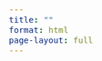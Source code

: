 ```yaml
---
title: ""
format: html
page-layout: full
---
```


<head>
  <!-- Font Awesome for icons -->
  <link rel="stylesheet" href="https://cdnjs.cloudflare.com/ajax/libs/font-awesome/6.0.0-beta3/css/all.min.css">
  <!-- Bootstrap Icons -->
  <link rel="stylesheet" href="https://cdn.jsdelivr.net/npm/bootstrap-icons@1.11.1/font/bootstrap-icons.css">
  <!-- Bootstrap JS (needed for tabs functionality) -->
  <script src="https://cdn.jsdelivr.net/npm/bootstrap@5.3.0/dist/js/bootstrap.bundle.min.js">
  </script>

<!-- Additional meta tags and styles for browser consistency -->
  <meta name="viewport" content="width=device-width, initial-scale=1.0">
  <style>
    /* Force consistent font rendering across browsers */
    html {
      -webkit-text-size-adjust: 100%; /* Prevent font scaling in landscape on iOS */
      -moz-text-size-adjust: 100%;
      -ms-text-size-adjust: 100%;
      text-size-adjust: 100%;
      font-size: 17px !important; /* Force base font size */
    }
    
    /* Ensure proper inheritance of font sizes */
    body {
      font-size: 1rem !important;
      font-family: "Source Sans Pro", -apple-system, BlinkMacSystemFont, "Segoe UI", Roboto, "Helvetica Neue", Arial, sans-serif !important;
      -webkit-font-smoothing: antialiased;
      -moz-osx-font-smoothing: grayscale;
    }
    
    /* Normalize heading sizes across browsers */
    h1, .h1 { font-size: 2rem !important; }
    h2, .h2 { font-size: 1.65rem !important; }
    h3, .h3 { font-size: 1.45rem !important; }
    
    /* Force display styles to be consistent */
    .display-3 { font-size: 3rem !important; }
    .display-4 { font-size: 2.5rem !important; }
    
    /* Ensure proper scaling for custom classes */
    .lead { font-size: 1.25rem !important; }
  </style>
</head>

<main class="container mt-4">
<div id="header-container"></div>
<div id="introduction-container"></div>
<div id="concept-container"></div>
<div id="cardDeckHorizontal"></div>
<div id="quiz-card-container"></div>
<div id="activity-card-container"></div>
<div id="bubble-escape-container"></div>
<div id="key-points-container"></div>
<div id="reflection-form-container"></div>
<div id="resources-container"></div>
<div id="success-card-container"></div>
</main>

<!-- Scripts placed at the end of the QMD file content -->
<script type="module" src="../assets/components/common/progressTracker.js"></script>
<script type="module" src="../assets/components/modules/module2/headerModule.js"></script>
<script type="module" src="../assets/components/modules/module2/introductionModule.js"></script>
<script type="module" src="../assets/components/modules/module2/conceptCard.js"></script>
<script type="module" src="../assets/components/modules/module2/cardDeck_h.js"></script>
<script type="module" src="../assets/components/modules/module2/quizCardMCQ.js"></script>
<script type="module" src="../assets/components/modules/module2/filterBubbleActivity.js"></script>
<script type="module" src="../assets/components/modules/module2/bubbleEscapeCard.js"></script>
<script type="module" src="../assets/components/modules/module2/keyPointsCard.js"></script>
<script type="module" src="../assets/components/modules/module2/reflectionForm.js"></script>
<script type="module" src="../assets/components/modules/module2/resourceLinks.js"></script>
<script type="module" src="../assets/components/modules/module2/successCard.js"></script>
<script type="module" src="../assets/components/modules/module2/navigationFooter.js"></script>